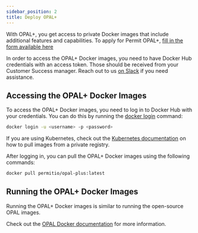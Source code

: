 ```yaml
---
sidebar_position: 2
title: Deploy OPAL+
---
```


With OPAL+, you get access to private Docker images that include additional features and capabilities.
To apply for Permit OPAL+, [fill in the form available here](https://hello.permit.io/opal-plus)

In order to access the OPAL+ Docker images, you need to have Docker Hub credentials with an access token.
Those should be received from your Customer Success manager.
Reach out to us [on Slack](https://bit.ly/permit-slack) if you need assistance.

## Accessing the OPAL+ Docker Images

To access the OPAL+ Docker images, you need to log in to Docker Hub with your credentials.
You can do this by running the [docker login](https://docs.docker.com/reference/cli/docker/login/) command:

```bash
docker login -u <username> -p <password>
```

If you are using Kubernetes, check out the [Kubernetes documentation](https://kubernetes.io/docs/tasks/configure-pod-container/pull-image-private-registry/) on how to pull images from a private registry.

After logging in, you can pull the OPAL+ Docker images using the following commands:

```bash
docker pull permitio/opal-plus:latest
```

## Running the OPAL+ Docker Images

Running the OPAL+ Docker images is similar to running the open-source OPAL images.

Check out the [OPAL Docker documentation](/getting-started/running-opal/run-docker-containers) for more information.

